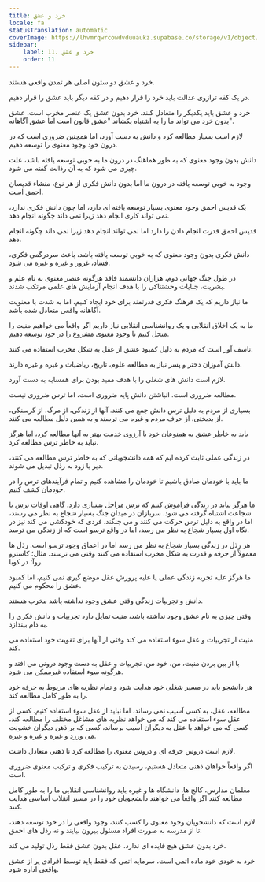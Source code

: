 ```yaml
---
title: خرد و عشق
locale: fa
statusTranslation: automatic
coverImage: https://lhvmrqwrcowdvduuaukz.supabase.co/storage/v1/object/public/strapi-uploads/small_cover-educacion-fundamental.webp-2d51a7828a2b1309555be27f7e2a61a0.webp
sidebar:
    label: 11. خرد و عشق
    order: 11
---
```

خرد و عشق دو ستون اصلی هر تمدن واقعی هستند.

در یک کفه ترازوی عدالت باید خرد را قرار دهیم و در کفه دیگر باید عشق را قرار دهیم.

خرد و عشق باید یکدیگر را متعادل کنند. خرد بدون عشق یک عنصر مخرب است. عشق بدون خرد می تواند ما را به اشتباه بکشاند "عشق قانون است اما عشق آگاهانه".

لازم است بسیار مطالعه کرد و دانش به دست آورد، اما همچنین ضروری است که در درون خود وجود معنوی را توسعه دهیم.

دانش بدون وجود معنوی که به طور هماهنگ در درون ما به خوبی توسعه یافته باشد، علت چیزی می شود که به آن رذالت گفته می شود.

وجود به خوبی توسعه یافته در درون ما اما بدون دانش فکری از هر نوع، منشاء قدیسان احمق است.

یک قدیس احمق وجود معنوی بسیار توسعه یافته ای دارد، اما چون دانش فکری ندارد، نمی تواند کاری انجام دهد زیرا نمی داند چگونه انجام دهد.

قدیس احمق قدرت انجام دادن را دارد اما نمی تواند انجام دهد زیرا نمی داند چگونه انجام دهد.

دانش فکری بدون وجود معنوی که به خوبی توسعه یافته باشد، باعث سردرگمی فکری، فساد، غرور و غیره و غیره می شود.

در طول جنگ جهانی دوم، هزاران دانشمند فاقد هرگونه عنصر معنوی به نام علم و بشریت، جنایات وحشتناکی را با هدف انجام آزمایش های علمی مرتکب شدند.

ما نیاز داریم که یک فرهنگ فکری قدرتمند برای خود ایجاد کنیم، اما به شدت با معنویت آگاهانه واقعی متعادل شده باشد.

ما به یک اخلاق انقلابی و یک روانشناسی انقلابی نیاز داریم اگر واقعاً می خواهیم منیت را منحل کنیم تا وجود معنوی مشروع را در خود توسعه دهیم.

تاسف آور است که مردم به دلیل کمبود عشق از عقل به شکل مخرب استفاده می کنند.

دانش آموزان دختر و پسر نیاز به مطالعه علوم، تاریخ، ریاضیات و غیره و غیره دارند.

لازم است دانش های شغلی را با هدف مفید بودن برای همسایه به دست آورد.

مطالعه ضروری است. انباشتن دانش پایه ضروری است، اما ترس ضروری نیست.

بسیاری از مردم به دلیل ترس دانش جمع می کنند. آنها از زندگی، از مرگ، از گرسنگی، از بدبختی، از حرف مردم و غیره می ترسند و به همین دلیل مطالعه می کنند.

باید به خاطر عشق به همنوعان خود با آرزوی خدمت بهتر به آنها مطالعه کرد، اما هرگز نباید به خاطر ترس مطالعه کرد.

در زندگی عملی ثابت کرده ایم که همه دانشجویانی که به خاطر ترس مطالعه می کنند، دیر یا زود به رذل تبدیل می شوند.

ما باید با خودمان صادق باشیم تا خودمان را مشاهده کنیم و تمام فرآیندهای ترس را در خودمان کشف کنیم.

ما هرگز نباید در زندگی فراموش کنیم که ترس مراحل بسیاری دارد. گاهی اوقات ترس با شجاعت اشتباه گرفته می شود. سربازان در میدان جنگ بسیار شجاع به نظر می رسند، اما در واقع به دلیل ترس حرکت می کنند و می جنگند. فردی که خودکشی می کند نیز در نگاه اول بسیار شجاع به نظر می رسد، اما در واقع ترسو است که از زندگی می ترسد.

هر رذل در زندگی بسیار شجاع به نظر می رسد اما در اعماق وجود ترسو است. رذل ها معمولاً از حرفه و قدرت به شکل مخرب استفاده می کنند وقتی می ترسند. مثال؛ کاسترو روآ؛ در کوبا.

ما هرگز علیه تجربه زندگی عملی یا علیه پرورش عقل موضع گیری نمی کنیم، اما کمبود عشق را محکوم می کنیم.

دانش و تجربیات زندگی وقتی عشق وجود نداشته باشد مخرب هستند.

وقتی چیزی به نام عشق وجود نداشته باشد، منیت تمایل دارد تجربیات و دانش فکری را به دام بیندازد.

منیت از تجربیات و عقل سوء استفاده می کند وقتی از آنها برای تقویت خود استفاده می کند.

با از بین بردن منیت، من، خود من، تجربیات و عقل به دست وجود درونی می افتد و هرگونه سوء استفاده غیرممکن می شود.

هر دانشجو باید در مسیر شغلی خود هدایت شود و تمام نظریه های مربوط به حرفه خود را به طور کامل مطالعه کند.

مطالعه، عقل، به کسی آسیب نمی رساند، اما نباید از عقل سوء استفاده کنیم. کسی از عقل سوء استفاده می کند که می خواهد نظریه های مشاغل مختلف را مطالعه کند، کسی که می خواهد با عقل به دیگران آسیب برساند، کسی که بر ذهن دیگران خشونت می ورزد و غیره و غیره و غیره.

لازم است دروس حرفه ای و دروس معنوی را مطالعه کرد تا ذهنی متعادل داشت.

اگر واقعاً خواهان ذهنی متعادل هستیم، رسیدن به ترکیب فکری و ترکیب معنوی ضروری است.

معلمان مدارس، کالج ها، دانشگاه ها و غیره باید روانشناسی انقلابی ما را به طور کامل مطالعه کنند اگر واقعاً می خواهند دانشجویان خود را در مسیر انقلاب اساسی هدایت کنند.

لازم است که دانشجویان وجود معنوی را کسب کنند، وجود واقعی را در خود توسعه دهند، تا از مدرسه به صورت افراد مسئول بیرون بیایند و نه رذل های احمق.

خرد بدون عشق هیچ فایده ای ندارد. عقل بدون عشق فقط رذل تولید می کند.

خرد به خودی خود ماده اتمی است، سرمایه اتمی که فقط باید توسط افرادی پر از عشق واقعی اداره شود.

